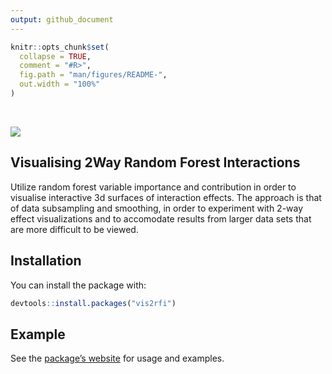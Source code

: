 ```yaml
---
output: github_document
---
```


<!-- README.md is generated from README.Rmd. Please edit that file -->

```r
knitr::opts_chunk$set(
  collapse = TRUE,
  comment = "#R>",
  fig.path = "man/figures/README-",
  out.width = "100%"
)
```
  
\  
  
<img src="man/figures/logo_vis2rfi_last.png" style="border-style: none;"/>

## Visualising 2Way Random Forest Interactions

Utilize random forest variable importance and contribution in order to visualise interactive 3d surfaces of interaction effects. The approach is that of data subsampling and smoothing, in order to experiment with 2-way effect visualizations and to accomodate results from larger data sets that are more difficult to be viewed.  

## Installation

You can install the package with:

``` r
devtools::install.packages("vis2rfi")
```

## Example

See the [package's website](https://arikoi.github.io/vis2rfi/) for usage and examples. 
